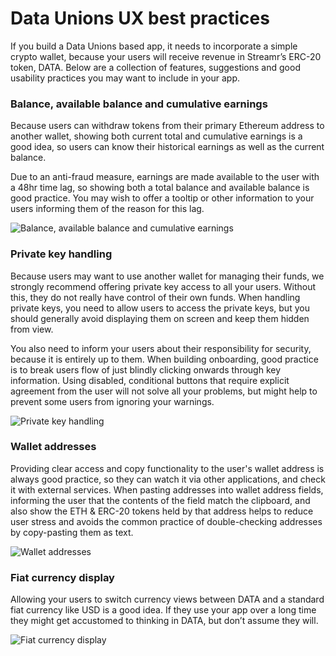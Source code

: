 




# Data Unions UX best practices

If you build a Data Unions based app, it needs to incorporate a simple crypto wallet, because your users will receive revenue in Streamr’s ERC-20 token, DATA. Below are a collection of features, suggestions and good usability practices you may want to include in your app.

### Balance, available balance and cumulative earnings

Because users can withdraw tokens from their primary Ethereum address to another wallet, showing both current total and cumulative earnings is a good idea, so users can know their historical earnings as well as the current balance.

Due to an anti-fraud measure, earnings are made available to the user with a 48hr time lag, so showing both a total balance and available balance is good practice. You may wish to offer a tooltip or other information to your users informing them of the reason for this lag.

<Image
  src={WalletAndEarningUi}
  highResSrc={WalletAndEarningUi2x}
  alt="Balance, available balance and cumulative earnings"
  figCaption="Example wallet and earnings UI for a Data Union app"
/>

### Private key handling

Because users may want to use another wallet for managing their funds, we strongly recommend offering private key access to all your users. Without this, they do not really have control of their own funds. When handling private keys, you need to allow users to access the private keys, but you should generally avoid displaying them on screen and keep them hidden from view.

You also need to inform your users about their responsibility for security, because it is entirely up to them. When building onboarding, good practice is to break users flow of just blindly clicking onwards through key information. Using disabled, conditional buttons that require explicit agreement from the user will not solve all your problems, but might help to prevent some users from ignoring your warnings.

<Image
  src={KnowYourResponsibility}
  highResSrc={KnowYourResponsibility2x}
  alt="Private key handling"
/>

### Wallet addresses

Providing clear access and copy functionality to the user's wallet address is always good practice, so they can watch it via other applications, and check it with external services. When pasting addresses into wallet address fields, informing the user that the contents of the field match the clipboard, and also show the ETH & ERC-20 tokens held by that address helps to reduce user stress and avoids the common practice of double-checking addresses by copy-pasting them as text.

<Image
  src={WalletAddress}
  highResSrc={WalletAddress2x}
  alt="Wallet addresses"
/>

### Fiat currency display

Allowing your users to switch currency views between DATA and a standard fiat currency like USD is a good idea. If they use your app over a long time they might get accustomed to thinking in DATA, but don’t assume they will.

<Image
  src={FiatCurrencyDisplay}
  highResSrc={FiatCurrencyDisplay2x}
  alt="Fiat currency display"
/>
